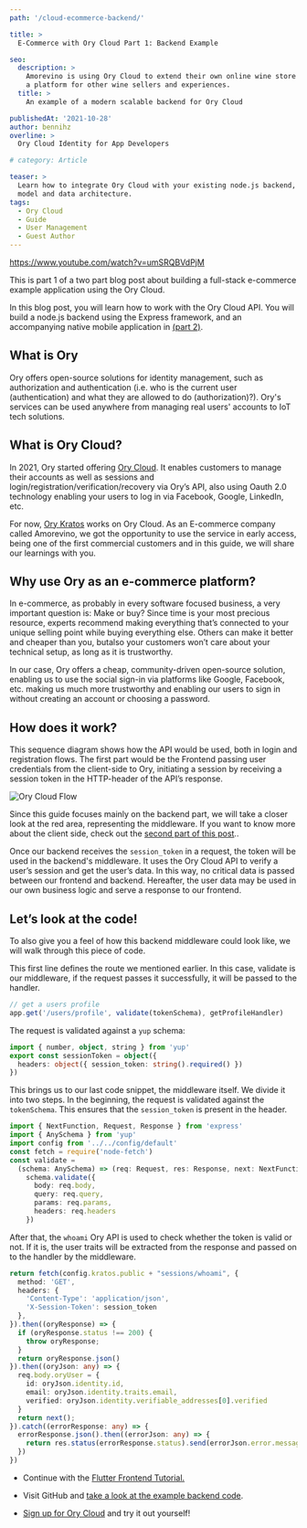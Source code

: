 ```yaml
---
path: '/cloud-ecommerce-backend/'

title: >
  E-Commerce with Ory Cloud Part 1: Backend Example

seo:
  description: >
    Amorevino is using Ory Cloud to extend their own online wine store building
    a platform for other wine sellers and experiences.
  title: >
    An example of a modern scalable backend for Ory Cloud

publishedAt: '2021-10-28'
author: bennihz
overline: >
  Ory Cloud Identity for App Developers

# category: Article

teaser: >
  Learn how to integrate Ory Cloud with your existing node.js backend, business
  model and data architecture.
tags:
  - Ory Cloud
  - Guide
  - User Management
  - Guest Author
---
```


https://www.youtube.com/watch?v=umSRQBVdPjM

This is part 1 of a two part blog post about building a full-stack e-commerce
example application using the Ory Cloud.

In this blog post, you will learn how to work with the Ory Cloud API. You will
build a node.js backend using the Express framework, and an accompanying native
mobile application in [(part 2)](/cloud-ecommerce-frontend/).

## What is Ory

Ory offers open-source solutions for identity management, such as authorization
and authentication (i.e. who is the current user (authentication) and what they
are allowed to do (authorization)?). Ory's services can be used anywhere from
managing real users' accounts to IoT tech solutions.

## What is Ory Cloud?

In 2021, Ory started offering [Ory Cloud](https://console.ory.sh/). It enables
customers to manage their accounts as well as sessions and
login/registration/verification/recovery via Ory’s API, also using Oauth 2.0
technology enabling your users to log in via Facebook, Google, LinkedIn, etc.

For now, [Ory Kratos](https://github.com/ory/kratos) works on Ory Cloud. As an
E-commerce company called Amorevino, we got the opportunity to use the service
in early access, being one of the first commercial customers and in this guide,
we will share our learnings with you.

## Why use Ory as an e-commerce platform?

In e-commerce, as probably in every software focused business, a very important
question is: Make or buy? Since time is your most precious resource, experts
recommend making everything that’s connected to your unique selling point while
buying everything else. Others can make it better and cheaper than you, butalso
your customers won’t care about your technical setup, as long as it is
trustworthy.

In our case, Ory offers a cheap, community-driven open-source solution, enabling
us to use the social sign-in via platforms like Google, Facebook, etc. making us
much more trustworthy and enabling our users to sign in without creating an
account or choosing a password.

## How does it work?

This sequence diagram shows how the API would be used, both in login and
registration flows. The first part would be the Frontend passing user
credentials from the client-side to Ory, initiating a session by receiving a
session token in the HTTP-header of the API’s response.

![Ory Cloud Flow](../../images/articles/amorevino-example/cloud_apis.png)

Since this guide focuses mainly on the backend part, we will take a closer look
at the red area, representing the middleware. If you want to know more about the
client side, check out the
[second part of this post](/cloud-ecommerce-frontend/)..

Once our backend receives the `session_token` in a request, the token will be
used in the backend's middleware. It uses the Ory Cloud API to verify a user’s
session and get the user’s data. In this way, no critical data is passed between
our frontend and backend. Hereafter, the user data may be used in our own
business logic and serve a response to our frontend.

## Let’s look at the code!

To also give you a feel of how this backend middleware could look like, we will
walk through this piece of code.

This first line defines the route we mentioned earlier. In this case, validate
is our middleware, if the request passes it successfully, it will be passed to
the handler.

```ts
// get a users profile
app.get('/users/profile', validate(tokenSchema), getProfileHandler)
```

The request is validated against a `yup` schema:

```ts
import { number, object, string } from 'yup'
export const sessionToken = object({
  headers: object({ session_token: string().required() })
})
```

This brings us to our last code snippet, the middleware itself. We divide it
into two steps. In the beginning, the request is validated against the
`tokenSchema`. This ensures that the `session_token` is present in the header.

```ts
import { NextFunction, Request, Response } from 'express'
import { AnySchema } from 'yup'
import config from '../../config/default'
const fetch = require('node-fetch')
const validate =
  (schema: AnySchema) => (req: Request, res: Response, next: NextFunction) =>
    schema.validate({
      body: req.body,
      query: req.query,
      params: req.params,
      headers: req.headers
    })
```

After that, the `whoami` Ory API is used to check whether the token is valid or
not. If it is, the user traits will be extracted from the response and passed on
to the handler by the middleware.

```ts
return fetch(config.kratos.public + "sessions/whoami", {
  method: 'GET',
  headers: {
    'Content-Type': 'application/json',
    'X-Session-Token': session_token
  },
}).then((oryResponse) => {
  if (oryResponse.status !== 200) {
    throw oryResponse;
  }
  return oryResponse.json()
}).then((oryJson: any) => {
  req.body.oryUser = {
    id: oryJson.identity.id,
    email: oryJson.identity.traits.email,
    verified: oryJson.identity.verifiable_addresses[0].verified
  }
  return next();
}).catch((errorResponse: any) => {
  errorResponse.json().then((errorJson: any) => {
    return res.status(errorResponse.status).send(errorJson.error.message);
  })
})
```

- Continue with the [Flutter Frontend Tutorial.](/cloud-ecommerce-frontend/)

- Visit GitHub and
  [take a look at the example backend code](https://github.com/amorevino/ory-showcase-apps).

- [Sign up for Ory Cloud](https://console.ory.sh/) and try it out yourself!
